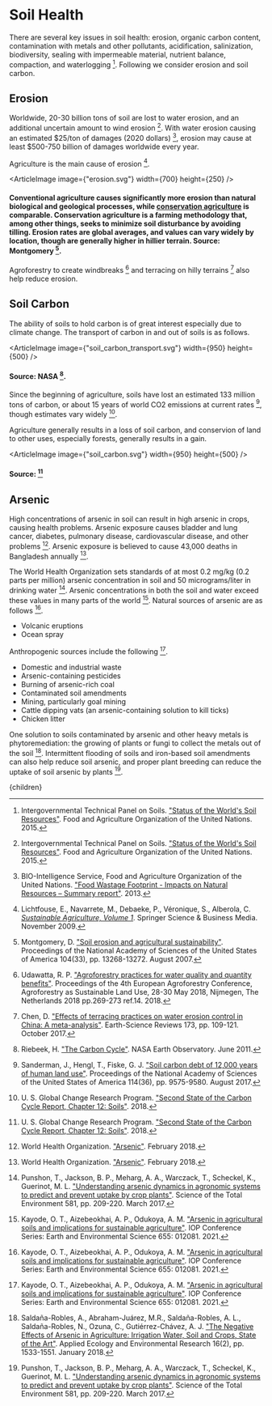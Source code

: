 


# Soil Health

There are several key issues in soil health: erosion, organic carbon content, contamination with metals and other pollutants, acidification, salinization, biodiversity, sealing with impermeable material, nutrient balance, compaction, and waterlogging [^3]. Following we consider erosion and soil carbon.

## Erosion
Worldwide, 20-30 billion tons of soil are lost to water erosion, and an additional uncertain amount to wind erosion [^3]. With water erosion causing an estimated $25/ton of damages (2020 dollars) [^1], erosion may cause at least $500-750 billion of damages worldwide every year.

Agriculture is the main cause of erosion [^5].

<ArticleImage image={"erosion.svg"} width={700} height={250} />
#### Conventional agriculture causes significantly more erosion than natural biological and geological processes, while [conservation agriculture](http://urbancruiseship.org/solution/ag_practices) is comparable. Conservation agriculture is a farming methodology that, among other things, seeks to minimize soil disturbance by avoiding tilling. Erosion rates are global averages, and values can vary widely by location, though are generally higher in hillier terrain. Source: Montgomery [^6].

Agroforestry to create windbreaks [^12] and terracing on hilly terrains [^2] also help reduce erosion.

<WindbreaksSolution />

<TerracingSolution />

## Soil Carbon
The ability of soils to hold carbon is of great interest especially due to climate change. The transport of carbon in and out of soils is as follows.

<ArticleImage image={"soil_carbon_transport.svg"} width={950} height={500} />
#### Source: NASA [^8].

Since the beginning of agriculture, soils have lost an estimated 133 million tons of carbon, or about 15 years of world CO2 emissions at current rates [^10], though estimates vary widely [^11].

Agriculture generally results in a loss of soil carbon, and conservion of land to other uses, especially forests, generally results in a gain.

<ArticleImage image={"soil_carbon.svg"} width={950} height={500} />
#### Source: [^11]

## Arsenic
High concentrations of arsenic in soil can result in high arsenic in crops, causing health problems. Arsenic exposure causes bladder and lung cancer, diabetes, pulmonary disease, cardiovascular disease, and other problems [^13]. Arsenic exposure is believed to cause 43,000 deaths in Bangladesh annually [^13].

The World Health Organization sets standards of at most 0.2 mg/kg (0.2 parts per million) arsenic concentration in soil and 50 micrograms/liter in drinking water [^7]. Arsenic concentrations in both the soil and water exceed these values in many parts of the world [^4]. Natural sources of arsenic are as follows [^4].

- Volcanic eruptions
- Ocean spray

Anthropogenic sources include the following [^4].

- Domestic and industrial waste
- Arsenic-containing pesticides
- Burning of arsenic-rich coal
- Contaminated soil amendments
- Mining, particularly goal mining
- Cattle dipping vats (an arsenic-containing solution to kill ticks)
- Chicken litter

One solution to soils contaminated by arsenic and other heavy metals is phytoremediation: the growing of plants or fungi to collect the metals out of the soil [^9]. Intermittent flooding of soils and iron-based soil amendments can also help reduce soil arsenic, and proper plant breeding can reduce the uptake of soil arsenic by plants [^7].

[^1]: BIO-Intelligence Service, Food and Agriculture Organization of the United Nations. ["Food Wastage Footprint - Impacts on Natural Resources – Summary report"](http://www.fao.org/sustainable-food-value-chains/library/details/en/c/266219/). 2013.

[^2]: Chen, D. ["Effects of terracing practices on water erosion control in China: A meta-analysis"](https://www.sciencedirect.com/science/article/abs/pii/S0012825217300090). Earth-Science Reviews 173, pp. 109-121. October 2017.

[^3]: Intergovernmental Technical Panel on Soils. ["Status of the World's Soil Resources"](http://www.fao.org/policy-support/resources/resources-details/en/c/435200/). Food and Agriculture Organization of the United Nations. 2015.

[^4]: Kayode, O. T., Aizebeokhai, A. P., Odukoya, A. M. ["Arsenic in agricultural soils and implications for sustainable agriculture"](https://iopscience.iop.org/article/10.1088/1755-1315/655/1/012081/pdf). IOP Conference Series: Earth and Environmental Science 655: 012081. 2021.

[^5]: Lichtfouse, E., Navarrete, M., Debaeke, P., Véronique, S., Alberola, C. [*Sustainable Agriculture, Volume 1*](https://books.google.com/books?id=7cP-2jIIO2wC). Springer Science & Business Media. November 2009.

[^6]: Montgomery, D. ["Soil erosion and agricultural sustainability"](https://www.pnas.org/content/104/33/13268.short). Proceedings of the National Academy of Sciences of the United States of America 104(33), pp. 13268-13272. August 2007.

[^7]: Punshon, T., Jackson, B. P., Meharg, A. A., Warczack, T., Scheckel, K., Guerinot, M. L. ["Understanding arsenic dynamics in agronomic systems to predict and prevent uptake by crop plants"](https://www.ncbi.nlm.nih.gov/pmc/articles/PMC5303541/). Science of the Total Environment 581, pp. 209-220. March 2017.

[^8]: Riebeek, H. ["The Carbon Cycle"](https://earthobservatory.nasa.gov/features/CarbonCycle). NASA Earth Observatory. June 2011.

[^9]: Saldaña-Robles, A., Abraham-Juárez, M.R., Saldaña-Robles, A. L., Saldaña-Robles, N., Ozuna, C., Gutiérrez-Chávez, A. J. ["The Negative Effects of Arsenic in Agriculture: Irrigation Water, Soil and Crops, State of the Art"](http://aloki.hu/pdf/1602_15331551.pdf). Applied Ecology and Environmental Research 16(2), pp. 1533-1551. January 2018.

[^10]: Sanderman, J., Hengl, T., Fiske, G. J. ["Soil carbon debt of 12,000 years of human land use"](https://www.pnas.org/content/114/36/9575). Proceedings of the National Academy of Sciences of the United States of America 114(36), pp. 9575-9580. August 2017.

[^11]: U. S. Global Change Research Program. ["Second State of the Carbon Cycle Report, Chapter 12: Soils"](https://carbon2018.globalchange.gov/chapter/12/). 2018.

[^12]: Udawatta, R. P. ["Agroforestry practices for water quality and quantity benefits"](https://www.cabdirect.org/cabdirect/abstract/20183344556). Proceedings of the 4th European Agroforestry Conference, Agroforestry as Sustainable Land Use, 28-30 May 2018, Nijmegen, The Netherlands 2018 pp.269-273 ref.14. 2018.

[^13]: World Health Organization. ["Arsenic"](https://www.who.int/news-room/fact-sheets/detail/arsenic). February 2018.

  <Article 
    focusAreaUrl={focusAreaUrl} 
    hierarchy={hierarchy} 
    site={site}
  >
    {children}
  </Article>